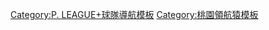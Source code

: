 {{Navbox
| name = 桃園領航猿
| title = [[桃園領航猿|<span style="color:#{{Basketball color|桃園領航猿|2}}">桃園領航猿</span>]]
| bodyclass = hlist
| titlestyle = background:#{{Basketball color|桃園領航猿|1}};
| basestyle = background:#{{Basketball color|桃園領航猿|3}};color:white;
| state = {{{state|autocollapse}}}

| group1 = 主場館
| list1 =
* [[桃園市立綜合體育館]]（2020年至今）
* [[國立體育大學綜合體育館]]（2021年）
* [[南山高中體育館]]（2022年）

| group2 = 領導人物
| list2 =
;董事長
:[[李忠恕]]
;總經理
:[[陳信安]]
;總教練
:{{lwd|Q75247420|page=尤爾吉·卡米諾斯|卡米諾斯}}

| group3 = 歷任總教練
| list3 =
* [[劉義祥]]
* [[楊宜峰]]（代理）
* [[鄭志龍]]
* [[顏行書]]（代理）
* {{lwd|Q75247420|page=尤爾吉·卡米諾斯|卡米諾斯}}

| group4 = 賽季
| list4 =
* [[2020–21年桃園領航猿賽季|2020–21]]
* [[2021–22年桃園領航猿賽季|2021–22]]
* [[2022–23年桃園領航猿賽季|2022–23]]

| group5 = 季後賽
| list5 =
* [[2021年P. LEAGUE+季後賽|2021]]

| group6 = 其他
| list6 =
* [[Pilots Crew]]
* [[樂天女孩]]

}}<noinclude>
{{collapsible option}}
[[Category:P. LEAGUE+球隊導航模板]]
[[Category:桃園領航猿模板]]
</noinclude>